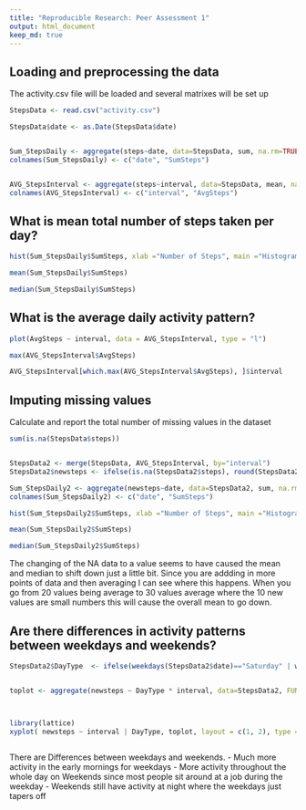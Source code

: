 ```yaml
---
title: "Reproducible Research: Peer Assessment 1"
output: html_document
keep_md: true
---
```





## Loading and preprocessing the data

The activity.csv file will be loaded and several matrixes will be set up

```r
StepsData <- read.csv("activity.csv")

StepsData$date <- as.Date(StepsData$date)


Sum_StepsDaily <- aggregate(steps~date, data=StepsData, sum, na.rm=TRUE)
colnames(Sum_StepsDaily) <- c("date", "SumSteps")


AVG_StepsInterval <- aggregate(steps~interval, data=StepsData, mean, na.rm=TRUE)
colnames(AVG_StepsInterval) <- c("interval", "AvgSteps")

````



## What is mean total number of steps taken per day?

```r

hist(Sum_StepsDaily$SumSteps, xlab ="Number of Steps", main ="Histogram of steps taken each day")

mean(Sum_StepsDaily$SumSteps)

median(Sum_StepsDaily$SumSteps)
````



## What is the average daily activity pattern?

```r
plot(AvgSteps ~ interval, data = AVG_StepsInterval, type = "l")

max(AVG_StepsInterval$AvgSteps)

AVG_StepsInterval[which.max(AVG_StepsInterval$AvgSteps), ]$interval
````




## Imputing missing values

Calculate and report the total number of missing values in the dataset 

```r
sum(is.na(StepsData$steps))


StepsData2 <- merge(StepsData, AVG_StepsInterval, by="interval")
StepsData2$newsteps <- ifelse(is.na(StepsData2$steps), round(StepsData2$AvgSteps), StepsData2$steps )

Sum_StepsDaily2 <- aggregate(newsteps~date, data=StepsData2, sum, na.rm=TRUE)
colnames(Sum_StepsDaily2) <- c("date", "SumSteps")

hist(Sum_StepsDaily2$SumSteps, xlab ="Number of Steps", main ="Histogram of steps taken each day")

mean(Sum_StepsDaily2$SumSteps)

median(Sum_StepsDaily2$SumSteps)
````

The changing of the NA data to a value seems to have caused the mean and median to shift down just a little bit.
Since you are addding in more points of data and then averaging I can see where this happens.  When you go from 20 values being average to 30 values average where the 10 new values are small numbers this will cause the overall mean to go down.





## Are there differences in activity patterns between weekdays and weekends?


```r

StepsData2$DayType  <- ifelse(weekdays(StepsData2$date)=="Saturday" | weekdays(StepsData2$date)=="Sunday","weekend","weekday")


toplot <- aggregate(newsteps ~ DayType * interval, data=StepsData2, FUN=mean)



library(lattice)
xyplot( newsteps ~ interval | DayType, toplot, layout = c(1, 2), type = "l",  ylab ="Number of Steps")
    
````   


There are Differences between weekdays and weekends.
- Much more activity in the early mornings for weekdays
- More activity throughout the whole day on Weekends since most people sit around at a job during the weekday
- Weekends still have activity at night where the weekdays just tapers off

